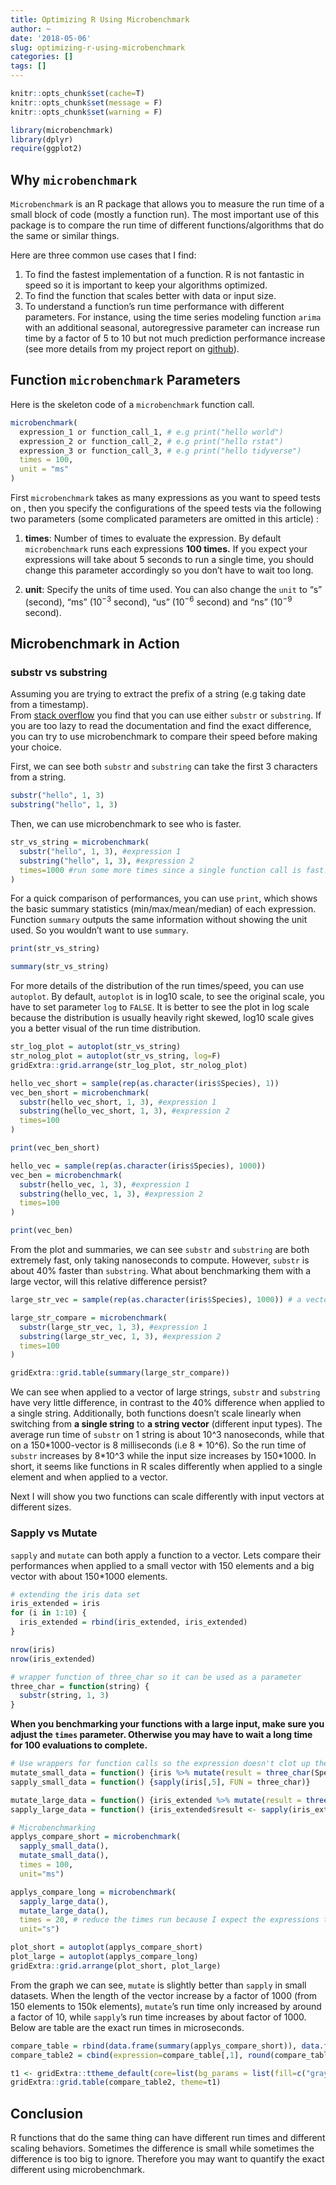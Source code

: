 ```yaml
---
title: Optimizing R Using Microbenchmark
author: ~
date: '2018-05-06'
slug: optimizing-r-using-microbenchmark
categories: []
tags: []
---
```



```r
knitr::opts_chunk$set(cache=T)
knitr::opts_chunk$set(message = F)
knitr::opts_chunk$set(warning = F)
```


```r
library(microbenchmark)
library(dplyr)
require(ggplot2)
```

## Why `microbenchmark`  
`Microbenchmark` is an R package that allows you to measure the run time of a small block of code (mostly a function run). The most important use of this package is to compare the run time of different functions/algorithms that do
the same or similar things.  

Here are three common use cases that I find:  

1. To find the fastest implementation of a function. R is not fantastic in speed so it is important to keep your algorithms optimized.  
2. To find the function that scales better with data or input size.   
3. To understand a function's run time performance with different parameters. For instance, using the time series modeling function `arima` with an additional seasonal, autoregressive parameter can increase run time by a factor of 5 to 10 but not much prediction performance increase (see more details from my project report on [github](https://github.com/shex1627/google_trend/blob/master/reports/report_notebook.pdf)).


## Function `microbenchmark` Parameters
Here is the skeleton code of a `microbenchmark` function call.  
```r
microbenchmark(
  expression_1 or function_call_1, # e.g print("hello world")
  expression_2 or function_call_2, # e.g print("hello rstat") 
  expression_3 or function_call_3, # e.g print("hello tidyverse")
  times = 100,
  unit = "ms"
)
```

First `microbenchmark` takes as many expressions as you want to speed tests on , then you specify the configurations
of the speed tests via the following two parameters (some complicated parameters are omitted in this article) :  

1. **times**: Number of times to evaluate the expression. By default `microbenchmark` runs each expressions **100 times.** If you expect your expressions will take about 5 seconds to run a single time, you should change this parameter accordingly so you don't have to wait too long.  

2. **unit**: Specify the units of time used. You can also change the `unit` to "s" (second),  "ms" ($10^{-3}$ second), "us" ($10^{-6}$ second) and "ns" ($10^{-9}$ second).

## Microbenchmark in Action

### substr vs substring
Assuming you are trying to extract the prefix of a string (e.g taking date from a timestamp).  
From [stack overflow](https://stackoverflow.com/questions/tagged/r) you find that you can use either `substr` or `substring`. If you are too lazy to read the documentation and find the exact difference, you can try to use microbenchmark to compare their speed before making your choice.  

First, we can see both `substr` and `substring` can take the first 3 characters from a string.   
```r
substr("hello", 1, 3)
substring("hello", 1, 3)
```

Then, we can use microbenchmark to see who is faster.  
```r
str_vs_string = microbenchmark(
  substr("hello", 1, 3), #expression 1
  substring("hello", 1, 3), #expression 2
  times=1000 #run some more times since a single function call is fast.
)
```

For a quick comparison of performances, you can use `print`, which shows the basic summary statistics (min/max/mean/median) of each expression. Function `summary` outputs the same information without showing the unit used. So you wouldn't want to use `summary`.

```r
print(str_vs_string)
```

```r
summary(str_vs_string)
```

For more details of the distribution of the run times/speed, you can use `autoplot`. By default, `autoplot` is in log10 scale, to see the original scale, you have to set parameter `log` to `FALSE`. It is better to see the plot in log scale because the distribution is usually heavily right skewed, log10 scale gives you a better visual of the run time distribution. 

```r
str_log_plot = autoplot(str_vs_string)
str_nolog_plot = autoplot(str_vs_string, log=F)
gridExtra::grid.arrange(str_log_plot, str_nolog_plot)
```

```r
hello_vec_short = sample(rep(as.character(iris$Species), 1))
vec_ben_short = microbenchmark(
  substr(hello_vec_short, 1, 3), #expression 1
  substring(hello_vec_short, 1, 3), #expression 2
  times=100
)

print(vec_ben_short)
```

```r
hello_vec = sample(rep(as.character(iris$Species), 1000))
vec_ben = microbenchmark(
  substr(hello_vec, 1, 3), #expression 1
  substring(hello_vec, 1, 3), #expression 2
  times=100
)

print(vec_ben)
```

From the plot and summaries, we can see `substr` and `substring` are both extremely fast, only taking nanoseconds to compute. However, `substr` is about 40% faster than `substring`. What about benchmarking them with a large vector, will this relative difference persist?  

```r
large_str_vec = sample(rep(as.character(iris$Species), 1000)) # a vector with length 150 * 1000 elements

large_str_compare = microbenchmark(
  substr(large_str_vec, 1, 3), #expression 1
  substring(large_str_vec, 1, 3), #expression 2
  times=100
)

gridExtra::grid.table(summary(large_str_compare))
```

We can see when applied to a vector of large strings, `substr` and `substring` have very little difference, in contrast to the 40% difference when applied to a single string. Additionally, both functions doesn't scale linearly when switching from **a single string** to **a string vector** (different input types). The average run time of `substr` on 1 string is about 10^3 nanoseconds, while that on a 150\*1000-vector is 8 milliseconds (i.e 8 * 10^6). So the run time of `substr` increases by 8\*10^3 while the input size increases by 150\*1000. In short, it seems like functions in R scales differently when applied to a single element and when applied to a vector.  

Next I will show you two functions can scale differently with input vectors at different sizes.  

### Sapply vs Mutate
`sapply` and `mutate` can both apply a function to a vector. Lets compare their performances when applied to a small vector with 150 elements and a big vector with about 150*1000 elements.
```r
# extending the iris data set
iris_extended = iris
for (i in 1:10) {
  iris_extended = rbind(iris_extended, iris_extended)
}
```

```r
nrow(iris)
nrow(iris_extended)
```

```r
# wrapper function of three_char so it can be used as a parameter
three_char = function(string) {
  substr(string, 1, 3)
}
```

**When you benchmarking your functions with a large input, make sure you adjust the `times` parameter. Otherwise you may have to wait a long time for 100 evaluations to complete.**

```r
# Use wrappers for function calls so the expression doesn't clot up the autoplot
mutate_small_data = function() {iris %>% mutate(result = three_char(Species))}
sapply_small_data = function() {sapply(iris[,5], FUN = three_char)}

mutate_large_data = function() {iris_extended %>% mutate(result = three_char(Species))}
sapply_large_data = function() {iris_extended$result <- sapply(iris_extended[,5], FUN = three_char)} 
```

```r
# Microbenchmarking
applys_compare_short = microbenchmark(
  sapply_small_data(),
  mutate_small_data(),
  times = 100,
  unit="ms") 

applys_compare_long = microbenchmark(
  sapply_large_data(), 
  mutate_large_data(),
  times = 20, # reduce the times run because I expect the expressions take some time to run
  unit="s") 
```

```r
plot_short = autoplot(applys_compare_short)
plot_large = autoplot(applys_compare_long) 
gridExtra::grid.arrange(plot_short, plot_large)
```

From the graph we can see, `mutate` is slightly better than `sapply` in small datasets. When the length of the vector increase by a factor of 1000 (from 150 elements to 150k elements), `mutate`'s run time only increased by around a factor of 10, while `sapply`'s run time increases by about factor of 1000. Below are table are the exact run times in microseconds.  

```r
compare_table = rbind(data.frame(summary(applys_compare_short)), data.frame(summary(applys_compare_long, unit="ms")))
compare_table2 = cbind(expression=compare_table[,1], round(compare_table[,c(2,3,5,6,7)], 3))

t1 <- gridExtra::ttheme_default(core=list(bg_params = list(fill=c("gray95", "gray90", "#ff3232", "gray95"))))
gridExtra::grid.table(compare_table2, theme=t1)
```

## Conclusion
R functions that do the same thing can have different run times and different scaling behaviors. Sometimes the difference is small while sometimes the difference is too big to ignore. Therefore you may want to quantify the exact different using microbenchmark. 
